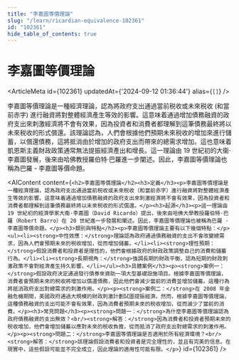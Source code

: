```yaml
---
title: "李嘉圖等價理論"
slug: "/learn/ricardian-equivalence-102361"
id: "102361"
hide_table_of_contents: true
---
```



# 李嘉圖等價理論

<ArticleMeta id={102361} updatedAt={'2024-09-12 01:36:44'} alias={`[]`} />
<div className='border-solid border-b border-t-0 my-4 border-[var(--ifm-color-gray-300)]' />

李嘉圖等價理論是一種經濟理論，認為將政府支出通過當前税收或未來税收 (和當前赤字) 進行融資將對整體經濟產生等效的影響。這意味着通過增加債務融資的政府支出來刺激經濟將不會有效果，因為投資者和消費者都理解到這筆債務最終將以未來税收的形式償還。該理論認為，人們會根據他們預期未來税收的增加來進行儲蓄，以償還債務，這將抵消由於增加的政府支出而帶來的總需求增加。這也意味着凱恩斯主義財政政策通常無法提振經濟產出和增長。這一理論由 19 世紀初的大衞·李嘉圖發展，後來由哈佛教授羅伯特·巴羅進一步闡述。因此，李嘉圖等價理論也稱為巴羅 - 李嘉圖等價命題。

<AIContent content={`<h2>李嘉圖等價理論</h2><h3>定義</h3><p>李嘉圖等價理論是一種經濟理論，認為政府支出通過當前税收或未來税收（和當前赤字）進行融資將對整體經濟產生等效的影響。這意味着通過增加債務融資的政府支出來刺激經濟將不會有效果，因為投資者和消費者都理解到這筆債務最終將以未來税收的形式償還。</p><h3>起源</h3><p>這一理論由 19 世紀初的經濟學家大衞·李嘉圖（David Ricardo）提出，後來由哈佛大學教授羅伯特·巴羅（Robert Barro）在 20 世紀進一步發展和闡述。因此，李嘉圖等價理論也被稱為巴羅 - 李嘉圖等價命題。</p><h3>類別與特點</h3><p>李嘉圖等價理論主要有以下幾個特點：</p><ul><li><strong>中性效應：</strong>理論認為政府通過債務融資的支出不會改變總需求，因為人們會預期未來的税收增加，從而增加儲蓄。</li><li><strong>理性預期：</strong>假設消費者和投資者是理性的，他們會根據政府的財政政策調整自己的消費和儲蓄行為。</li><li><strong>長期視角：</strong>強調長期的財政平衡，認為短期的財政刺激政策不會對經濟產生持久影響。</li></ul><h3>具體案例</h3><p><strong>案例一：</strong>假設政府決定通過發行債券來資助一項大型基礎設施項目。根據李嘉圖等價理論，消費者會預期未來的税收將增加以償還債務，因此他們會減少當前的消費並增加儲蓄。這種行為將抵消政府支出對總需求的刺激作用。</p><p><strong>案例二：</strong>在 2008 年金融危機期間，美國政府通過大規模的財政刺激計劃試圖提振經濟。然而，根據李嘉圖等價理論，這種債務融資的支出可能不會有效果，因為消費者預期未來的税收增加，從而減少了當前的消費。</p><h3>常見問題</h3><p><strong>問題一：</strong>為什麼李嘉圖等價理論認為政府債務融資的支出無效？<br/><strong>解答：</strong>因為消費者和投資者預期未來的税收增加，他們會增加儲蓄以應對未來的税收負擔，從而抵消了政府支出對總需求的刺激作用。</p><p><strong>問題二：</strong>李嘉圖等價理論是否適用於所有經濟環境？<br/><strong>解答：</strong>該理論假設消費者和投資者是完全理性的，並且有完美的信息。在現實中，這些假設可能並不完全成立，因此理論的適用性可能有限。</p>`} id={102361} />
